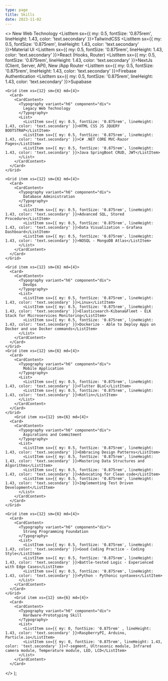 ```yaml
---
type: page
title: Skills
date: 2023-11-02
---
```



  <>
  <Grid container spacing={2}>
    <Grid item xs={12} sm={6} md={4}>
      <Card>
        <CardContent>
          <Typography variant="h6" component="div">
            New Web Technology
          </Typography>
          <List>
            <ListItem sx={{ my: 0.5, fontSize: '0.875rem', lineHeight: 1.43, color: 'text.secondary' }}>TailwindCSS</ListItem>
            <ListItem sx={{ my: 0.5, fontSize: '0.875rem', lineHeight: 1.43, color: 'text.secondary' }}>Material UI</ListItem>
            <ListItem sx={{ my: 0.5, fontSize: '0.875rem', lineHeight: 1.43, color: 'text.secondary' }}>React (Hooks, Router)</ListItem>
            <ListItem sx={{ my: 0.5, fontSize: '0.875rem', lineHeight: 1.43, color: 'text.secondary' }}>NextJs (Client, Server, API), New /App Router</ListItem>
            <ListItem sx={{ my: 0.5, fontSize: '0.875rem', lineHeight: 1.43, color: 'text.secondary' }}>Firebase Authentication</ListItem>
            <ListItem sx={{ my: 0.5, fontSize: '0.875rem', lineHeight: 1.43, color: 'text.secondary' }}>Supabase</ListItem>
          </List>
        </CardContent>
      </Card>
    </Grid>

    <Grid item xs={12} sm={6} md={4}>
      <Card>
        <CardContent>
          <Typography variant="h6" component="div">
            Legacy Web Technology 
          </Typography>
          <List>
            <ListItem sx={{ my: 0.5, fontSize: '0.875rem', lineHeight: 1.43, color: 'text.secondary' }}>HTML CSS JS JQUERY BOOTSTRAP</ListItem>
            <ListItem sx={{ my: 0.5, fontSize: '0.875rem', lineHeight: 1.43, color: 'text.secondary' }}>C# .NET CORE MVC-Razor Pages</ListItem>
            <ListItem sx={{ my: 0.5, fontSize: '0.875rem', lineHeight: 1.43, color: 'text.secondary' }}>Java SpringBoot CRUD, JWT</ListItem>
          </List>
        </CardContent>
      </Card>
    </Grid>

    <Grid item xs={12} sm={6} md={4}>
      <Card>
        <CardContent>
          <Typography variant="h6" component="div">
            Database Administration
          </Typography>
          <List>
            <ListItem sx={{ my: 0.5, fontSize: '0.875rem', lineHeight: 1.43, color: 'text.secondary' }}>Advanced SQL, Stored Procedure</ListItem>
            <ListItem sx={{ my: 0.5, fontSize: '0.875rem', lineHeight: 1.43, color: 'text.secondary' }}>Data Visualization – Grafana Dashboard</ListItem>
            <ListItem sx={{ my: 0.5, fontSize: '0.875rem', lineHeight: 1.43, color: 'text.secondary' }}>NOSQL - MongoDB Atlas</ListItem>
          </List>
        </CardContent>
      </Card>
    </Grid>

    <Grid item xs={12} sm={6} md={4}>
      <Card>
        <CardContent>
          <Typography variant="h6" component="div">
            DevOps
          </Typography>
          <List>
            <ListItem sx={{ my: 0.5, fontSize: '0.875rem', lineHeight: 1.43, color: 'text.secondary' }}>Linux</ListItem>
            <ListItem sx={{ my: 0.5, fontSize: '0.875rem', lineHeight: 1.43, color: 'text.secondary' }}>Elasticsearch-Kibana&Fleet - ELK Stack for Microservices Monitoring</ListItem>
            <ListItem sx={{ my: 0.5, fontSize: '0.875rem', lineHeight: 1.43, color: 'text.secondary' }}>Dockerize - Able to Deploy Apps on Docker and use Docker commands</ListItem>
          </List>
        </CardContent>
      </Card>
    </Grid>
    <Grid item xs={12} sm={6} md={4}>
      <Card>
        <CardContent>
          <Typography variant="h6" component="div">
            Mobile Application
          </Typography>
          <List>
            <ListItem sx={{ my: 0.5, fontSize: '0.875rem', lineHeight: 1.43, color: 'text.secondary' }}>Flutter BLoC</ListItem>            
            <ListItem sx={{ my: 0.5, fontSize: '0.875rem', lineHeight: 1.43, color: 'text.secondary' }}>Kotlin</ListItem>
          </List>
        </CardContent>
      </Card>
    </Grid>
        <Grid item xs={12} sm={6} md={4}>
      <Card>
        <CardContent>
          <Typography variant="h6" component="div">
            Aspirations and Commitment
          </Typography>
          <List>
            <ListItem sx={{ my: 0.5, fontSize: '0.875rem', lineHeight: 1.43, color: 'text.secondary' }}>Embracing Design Patterns</ListItem>
            <ListItem sx={{ my: 0.5, fontSize: '0.875rem', lineHeight: 1.43, color: 'text.secondary' }}>Mastering Data Structures and Algorithms</ListItem>
            <ListItem sx={{ my: 0.5, fontSize: '0.875rem', lineHeight: 1.43, color: 'text.secondary' }}>Advocating for Clean code</ListItem>
            <ListItem sx={{ my: 0.5, fontSize: '0.875rem', lineHeight: 1.43, color: 'text.secondary' }}>Implementing Test Driven Development</ListItem>
          </List>
        </CardContent>
      </Card>
    </Grid>

    <Grid item xs={12} sm={6} md={4}>
      <Card>
        <CardContent>
          <Typography variant="h6" component="div">
            Strong Programming Foundation
          </Typography>
          <List>
            <ListItem sx={{ my: 0.5, fontSize: '0.875rem', lineHeight: 1.43, color: 'text.secondary' }}>Good Coding Practice - Coding Style</ListItem>
            <ListItem sx={{ my: 0.5, fontSize: '0.875rem', lineHeight: 1.43, color: 'text.secondary' }}>Battle-tested Logic - Experienced with Edge Cases</ListItem>
            <ListItem sx={{ my: 0.5, fontSize: '0.875rem', lineHeight: 1.43, color: 'text.secondary' }}>Python - Pythonic syntaxes</ListItem>
          </List>
        </CardContent>
      </Card>
    </Grid>
        <Grid item xs={12} sm={6} md={4}>
      <Card>
        <CardContent>
          <Typography variant="h6" component="div">
            Hardware-Prototyping Skill
          </Typography>
          <List>
            <ListItem sx={{ my: 0, fontSize: '0.875rem' , lineHeight: 1.43, color: 'text.secondary' }}>RaspberryPI, Arduino, Particle.io</ListItem>
            <ListItem sx={{ my: 0, fontSize: '0.875rem', lineHeight: 1.43, color: 'text.secondary' }}>7-segment, Ultrasonic module, Infrared camera module, Temperature module, LED, LCD</ListItem>
          </List>
        </CardContent>
      </Card>
  </Grid>
</Grid>

</>
);